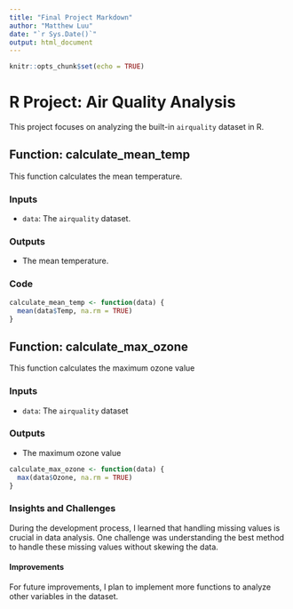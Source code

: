 ---
title: "Final Project Markdown"
author: "Matthew Luu"
date: "`r Sys.Date()`"
output: html_document
---

```{r setup, include=FALSE}
knitr::opts_chunk$set(echo = TRUE)
```
# R Project: Air Quality Analysis

This project focuses on analyzing the built-in `airquality` dataset in R.

## Function: calculate_mean_temp

This function calculates the mean temperature.

### Inputs

- `data`: The `airquality` dataset.

### Outputs

- The mean temperature.

### Code

```{r}
calculate_mean_temp <- function(data) {
  mean(data$Temp, na.rm = TRUE)
}
```

## Function: calculate_max_ozone
This function calculates the maximum ozone value

### Inputs
- `data`: The `airquality` dataset

### Outputs
- The maximum ozone value

```{r}
calculate_max_ozone <- function(data) {
  max(data$Ozone, na.rm = TRUE)
}

```

### Insights and Challenges

During the development process, I learned that handling missing values is crucial in data analysis. One challenge was understanding the best method to handle these missing values without skewing the data.

#### Improvements

For future improvements, I plan to implement more functions to analyze other variables in the dataset.